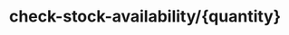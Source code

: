 ---
title: 'check-stock-availability/{quantity}'
openapi: 'GET /qr-codes/check-stock-availability/{quantity}'
---